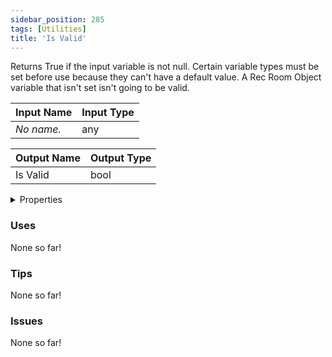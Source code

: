 ```yaml
---
sidebar_position: 285
tags: [Utilities]
title: 'Is Valid'
---
```


Returns True if the input variable is not null. Certain variable types must be set before use because they can't have a default value. A Rec Room Object variable that isn't set isn't going to be valid.




<EsbSvg />

| Input Name | Input Type |
|-----------|-----------|
| *No name.* | any |

| Output Name | Output Type |
|-----------|-----------|
| Is Valid | bool |


<details>
  <summary>Properties</summary>
  <div>
    <div>
    <table>
      <thead>
        <tr>
          <th>Is beta required?</th>
          <th>❌</th>
        </tr>
        <tr>
          <th>Is this chip a trolling risk?</th>
          <th>❌</th>
        </tr>
        <tr>
          <th>Is this chip a role assignment risk?</th>
          <th>❌</th>
        </tr>
        <tr>
          <th>Chip UUID</th>
          <th>24a1be50-ef1b-4e54-836b-4a2a95780b4e</th>
        </tr>
      </thead>
    </table>
    </div>
  </div>
</details>

### Uses

None so far!

### Tips

None so far!

### Issues

None so far!